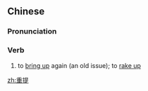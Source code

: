 ==Chinese==
{{zh-forms}}

===Pronunciation===
{{zh-pron
|m=chóngtí
|c=cung4 tai4
|mn=tiông-thê
|cat=v
}}

===Verb===
{{zh-verb}}

# to [[bring up]] again (an old issue); to [[rake up]]

[[zh:重提]]